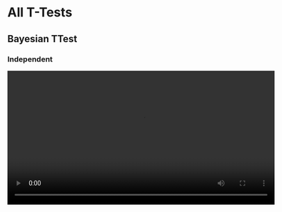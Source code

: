 # All T-Tests

## Bayesian TTest

### Independent

<video width="600" controls><source src="/assets/videos/2_All_T-Tests/Bayesian_TTest/Bayesian_TTest_1_Independent.mp4" type="video/mp4">Your browser does not support the video tag.</video>

### One Sample

<video width="600" controls><source src="/assets/videos/2_All_T-Tests/Bayesian_TTest/Bayesian_TTest_2_One-Sample.mp4" type="video/mp4">Your browser does not support the video tag.</video>

### Paired

<video width="600" controls><source src="/assets/videos/2_All_T-Tests/Bayesian_TTest/Bayesian_TTest_3_Paired.mp4" type="video/mp4">Your browser does not support the video tag.</video>

## TTest

### Independent Main Analysis

<video width="600" controls><source src="/assets/videos/2_All_T-Tests/TTest/TTest_1_Independent-Main-Analysis.mp4" type="video/mp4">Your browser does not support the video tag.</video>

### Mean Difference

<video width="600" controls><source src="/assets/videos/2_All_T-Tests/TTest/TTest_2_Mean-Difference.mp4" type="video/mp4">Your browser does not support the video tag.</video>

### Assumption Checks

<video width="600" controls><source src="/assets/videos/2_All_T-Tests/TTest/TTest_3_Assumption-Checks.mp4" type="video/mp4">Your browser does not support the video tag.</video>

### Plots

<video width="600" controls><source src="/assets/videos/2_All_T-Tests/TTest/TTest_4_Plots.mp4" type="video/mp4">Your browser does not support the video tag.</video>

### Effect Size

<video width="600" controls><source src="/assets/videos/2_All_T-Tests/TTest/TTest_5_Effect-Size.mp4" type="video/mp4">Your browser does not support the video tag.</video>

### One Sample All

<video width="600" controls><source src="/assets/videos/2_All_T-Tests/TTest/TTest_6_One-Sample-All.mp4" type="video/mp4">Your browser does not support the video tag.</video>

### Paired All

<video width="600" controls><source src="/assets/videos/2_All_T-Tests/TTest/TTest_7_Paired-All.mp4" type="video/mp4">Your browser does not support the video tag.</video>

